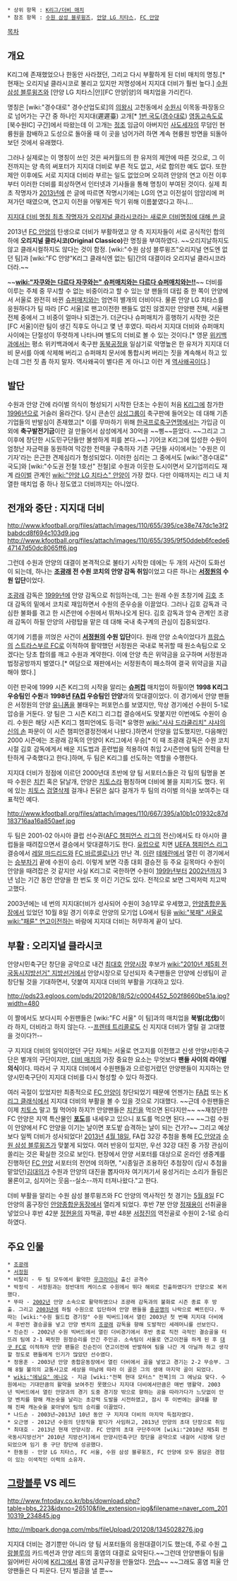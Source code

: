  * 상위 항목 : [[K리그/더비 매치]]
 * 참조 항목 : [[수원 삼성 블루윙즈]], [[안양 LG 치타스]], [[FC 안양]]

[[목차]]

== 개요 ==
K리그에 존재했었으나 한동안 사라졌던, 그리고 다시 부활하게 된 더비 매치의 명칭.[* 현재는 오리지널 클라시코로 불리고 있지만 저명성에서 지지대 더비가 훨씬 높다.] [[수원 삼성 블루윙즈]]와 [안양 LG 치타스|안][FC 안양|양]의 매치업을 가리킨다.

명칭은 [wiki:"경수대로" 경수산업도로]의 [[의왕시]] 고천동에서 [[수원시]] 이목동·파장동으로 넘어가는 구간 중 하나인 지지대(遲遲臺) 고개[* [[1번 국도]]([[경수대로]]) [[영동고속도로]] [북수원IC] 구간]에서 따왔는데 이 고개는 [[정조]] 임금이 아버지인 [[사도세자]]의 무덤인 현륭원을 참배하고 도성으로 돌아올 때 이 곳을 넘어가려 하면 계속 현륭원 방면을 되돌아 보던 것에서 유래했다.

그러나 실제로는 이 명칭이 쓰인 것은 싸커월드의 한 유저의 제안에 따른 것으로, 그 이전까지는 양 측의 써포터가 지지대 더비로 부른 적도 없고, 서로 합의한 예도 없다. 또한 제안 이후에도 서로 지지대 더비라 부르는 일도 없었으며 오히려 안양의 연고 이전 이후부터 이러한 더비를 회상하면서 인터넷과 기사들을 통해 명칭이 부여된 것이다. 실제 최초 작명자가 [[2013년]]에 쓴 글에 따르면 작명시기에는 LG의 연고 이전설이 암암리에 퍼져가던 때였으며, 연고지 이전을 어떻게든 막기 위해 이름붙였다고 하니...

[http://www.kfootball.org/478413 지지대 더비 명칭 최초 작명자가 오리지널 클라시코라는 새로운 더비명칭에 대해 쓴 글]

2013년 [[FC 안양]]의 탄생으로 더비가 부활하였고 양 측 지지자들이 서로 공식적인 합의하에 '''오리지널 클라시코(Original Classico)'''란 명칭을 부여하였다. ~~오리지날하지도 않고 클래시컬하지도 않다는 것이 함정. [wiki:"수원 삼성 블루윙즈"오리지널 연도엔 없던 팀]과 [wiki:"FC 안양"K리그 클래식엔 없는 팀]간의 대결이라 오리지널 클라시코라더라.~~

~~'''[[wiki:"자쿠와는 다르다 자쿠와는" 슈퍼매치와는 다르다 슈퍼매치와는!!]]'''~~ 더비를 이루는 주체 중 무시할 수 없는 비중이라고 할 수 있는 양 팬들의 대립 중 한 쪽이 안양에서 서울로 완전히 바뀐 [[슈퍼매치]]와는 엄연히 별개의 더비이다. 물론 안양 LG 치타스를 응원하다가 팀 따라 [FC 서울]로 팬고이전한 팬들도 없진 않겠지만 안양팬 전체, 서울팬 전체 중에서 그 비중이 얼마나 되겠는가. 더군다나 슈퍼매치가 흥행하기 시작한 것은 [FC 서울]이란 팀이 생긴 직후도 아니고 몇 년 후였다. 따라서 지지대 더비와 슈퍼매치 사이에는 단절성이 뚜렷하게 나타나며 별도의 더비로 볼 수 있는 것이다.[* 영문 [[위키백과]]에서는 평소 위키백과에서 축구판 [[동북공정]]을 일삼기로 악명높은 한 유저가 지지대 더비 문서를 아예 삭제해 버리고 슈퍼매치 문서에 통합시켜 버리는 짓을 계속해서 하고 있는데 그런 짓 좀 하지 말자. 역사왜곡이 별다른 게 아니고 이런 게 [[역사왜곡]]이다.]

== 발단 ==
수원과 안양 간에 라이벌 의식이 형성되기 시작한 단초는 수원이 처음 [[K리그]]에 참가한 [[1996년]]으로 거슬러 올라간다. 당시 큰손인 [[삼성그룹]]이 축구판에 들어오는 데 대해 기존 기업들의 반발심이 존재했고[* 이를 무마하기 위해 [[한국프로축구연맹]]에서는 가입금 이외에 '''축구발전기금'''이란 걸 만들어서 삼성에게서 30억을 ~~삥~~뜯었다. ~~그리고 그 이후에 창단한 시도민구단들만 불쌍하게 피를 본다.~~] 기어코 K리그에 입성한 수원이 엄청난 자금력을 동원하여 막강한 전력을 구축하자 기존 구단들 사이에서는 '수원은 이기자'라는 은근한 견제심리가 형성되었다. 이러한 심리는 그 중에서도 [wiki:"경수대로" 국도]와 [wiki:"수도권 전철 1호선" 전철]로 수원과 이웃한 도시이면서 모기업끼리도 재계 [[라이벌]] 관계인 [[wiki:"안양 LG 치타스" 안양]]이 가장 컸다. 다만 이때까지는 리그 내 치열한 매치업 중 하나 정도였고 더비까지는 아니었다. 

== 전개와 중단 : 지지대 더비 ==
http://www.kfootball.org/files/attach/images/110/655/395/ce38e747dc1e3f2babdcd8f694c103d9.jpg
http://www.kfootball.org/files/attach/images/110/655/395/9f50ddeb6fcede647147d50dc8065ff6.jpg

그런데 수원과 안양의 대결이 본격적으로 불타기 시작한 데에는 두 개의 사건이 도화선이 되는데, 하나는 '''[[조광래]] 전 수원 코치의 안양 감독 취임'''이었고 다른 하나는 '''[[서정원]]의 수원 입단'''이었다.

[[조광래]] 감독은 [[1999년]]에 안양 감독으로 취임하는데, 그는 원래 수원 초창기에 [[김호]] 초대 감독의 밑에서 코치로 재임하면서 수원의 준우승을 이끌었다. 그러나 김호 감독과 극심한 불화를 겪고 한 시즌만에 수원에서 뛰쳐나오게 된다. 김호 감독과 앙숙 관계인 조광래 감독이 하필 안양의 사령탑을 맡은 데 대해 국내 축구계의 관심이 집중되었다.

여기에 기름을 끼얹은 사건이 '''[[서정원]]의 수원 입단'''이다. 원래 안양 소속이었다가 [[프랑스]]의 [[스트라스부르 FC]]로 이적하여 활약했던 서정원은 국내로 복귀할 때 원소속팀으로 오겠다는 당초 합의를 깨고 수원과 계약한다. 이에 안양 측은 위약금을 요구하며 서정원과 법정공방까지 벌였다.[* 여담으로 재판에서는 서정원측이 패소하여 결국 위약금을 지급해야 했다.]

이런 판국에 1999 시즌 K리그의 시작을 알리는 '''[[슈퍼컵]]''' 매치업이 하필이면 '''1998 K리그 우승팀인 수원'''과 '''1998년 [[FA컵]] 우승팀인 안양'''과의 맞대결이었다. 이 경기에서 안양 팬들은 서정원의 안양 [[유니폼]]을 불태우는 퍼포먼스를 보였지만, 막상 경기에선 수원이 5-1로 압승을 거둔다. 양 팀은 그 시즌 K리그 리그컵 결승에서도 맞붙지만 이번에도 수원이 승리. 수원은 해당 시즌 K리그 챔피언에도 등극[* 유명한 [[wiki:"사샤 드라쿨리치" 샤샤]]의 [[신의 손]] 파문이 이 시즌 챔피언결정전에서 나왔다.]하면서 안양을 압도했지만, 다음해인 2000 시즌에는 조광래 감독의 안양이 K리그에서 우승[* 이 때 조광래 감독은 수원 코치 시절 김호 감독에게서 배운 지도법과 훈련법을 적용하여 취임 2시즌만에 팀의 전력을 탄탄하게 구축했다고 한다.]하며, 두 팀은 K리그를 선도하는 역할을 수행한다. 

지지대 더비가 정점에 이르던 2000년대 초반에 양 팀 서포터스들은 각 팀의 팀명을 본따 수원은 [[치킨]] 혹은 닭날개, 안양은 [[치토스]]라 폄칭하며 더비에 불을 지피기도 했다. 위에 있는 [[치토스]] [[검열삭제]] 걸개나 돈닭은 싫다 걸개가 두 팀의 라이벌 의식을 보여주는 대표적인 예다.

http://www.kfootball.org/files/attach/images/110/667/395/a10b1c01932c87d183716aa16a850aef.jpg

두 팀은 2001-02 아시아 클럽 선수권([[AFC 챔피언스 리그]]의 전신)에서도 타 아시아 클럽들을 때려잡으면서 결승에서 맞대결하기도 한다. [[유럽]]으로 치면 [[UEFA 챔피언스 리그]] 결승에서 [[레알 마드리드]]와 [[FC 바르셀로나]]가 만난 격. [[이란]] [[테헤란]]에서 열린 이 경기에서는 [[승부차기]] 끝에 수원이 승리. 이렇게 보면 각종 대회 결승전 등 주요 길목마다 수원이 안양을 때려잡은 것 같지만 사실 K리그로 국한하면 수원이 [[1999년]]부터 [[2002년]]까지 3년 넘는 기간 동안 안양을 한 번도 못 이긴 기간도 있다. 전적으로 보면 그럭저럭 치고박고했다.

2003년에는 네 번의 지지대더비가 성사되어 수원이 3승1무로 우세했고, [[안양종합운동장]]에서 있었던 10월 8일 경기 이후로 안양의 모기업 LG에서 팀을 [[wiki:"북패" 서울]]로 [[wiki:"패륜" 연고이전]]하는 바람에 지지대 더비는 허무하게 끝이 났다.

== 부활 : 오리지널 클라시코 ==
안양시민축구단 창단을 공약으로 내건 [[최대호]] [[안양시]]장 후보가 [[wiki:"2010년 제5회 전국동시지방선거" 지방선거]]에서 안양시장으로 당선되자 축구팬들은 안양에 신생팀이 곧 창단될 것을 기대하면서, 덧붙여 지지대 더비의 부활을 기대하고 있다.

http://pds23.egloos.com/pds/201208/18/52/c0004452_502f8660be51a.jpg?width=480

이 짤에서도 보다시피 수원팬들은 [wiki:"FC 서울" 이 팀]과의 매치업을 '''북벌(北伐)'''이라 하지, 더비라고 하지 않는다. --[[프렌테 트리콜로]]도 신 지지대 더비가 열릴 걸 고대했을 것이다?!--

구 지지대 더비의 일익이었던 구단 자체는 서울로 연고지를 이전했고 신생 안양시민축구단은 별개의 구단이지만, [[더비 매치]]의 가장 중요한 요소는 무엇보다 '''팬들 사이의 라이벌 의식'''이다. 따라서 구 지지대 더비에서 수원팬들과 으르렁거렸던 안양팬들이 지지하는 안양시민축구단이 지지대 더비를 다시 형성할 수 있다 하겠다.

여러 곡절이 있었지만 최종적으로 [[FC 안양]]이 창단되었기 때문에 언젠가는 [[FA컵]] 또는 [[K리그 클래식]]에서 지지대 더비의 부활을 볼 수 있을 것으로 기대했다. ~~근데 수원팬들은 이제 [[치토스]] 말고 뭘 먹어야 하지?! 안양팬들은 [[치킨]]을 먹으면 된다지만~~ ~~재창단한 FC 안양은 지역 특산물인 '''[[포도]]'''를 내세우고 있으니 포도를 먹으면 된다.~~ ~~그럼 수원이 안양에서 FC 안양을 이기는 날이면 포도밭 습격하는 날이 되는 건가?~~ 그리고 예상보다 일찍 더비가 성사되었다! [[2013년]] [[4월 18일]], FA컵 32강 추첨을 통해 [[FC 안양]]과 [[수원 삼성 블루윙즈]]가 맞붙게 되었다. 여러 반응이 있지만, 우선 32강 대진 중 가장 관심이 쏠리는 것은 확실한 것으로 보인다.
현장에서 안양 서포터를 대상으로 온라인 생중계를 진행하던 [[FC 안양]] 서포터의 전언에 의하면, "시종일관 조용하던 추첨장이 (당시 추첨을 맡았던)[[김대의]]가 수원과 안양의 대진을 뽑자마자 여기저기서 웅성거리는 소리가 들림은 물론이고, 심지어는 웃음--실소--까지 터져나왔다."고 한다.

더비 부활을 알리는 수원 삼성 블루윙즈와 FC 안양의 역사적인 첫 경기는 [[5월 8일]] FC 안양의 홈구장인 [[안양종합운동장]]에서 열리게 되었다. 후반 7분 안양 [[정재용]]이 선취골을 넣었으나 후반 42분 [[정현윤]]의 자책골, 후반 48분 [[서정진]]의 역전골로 수원이 2-1로 승리하였다.

== 주요 인물 ==
 * [[조광래]]
 * [[서정원]]
 * 비탈리 - 두 팀 모두에서 활약한 [[우크라이나]] 출신 공격수
 * 박정석 - 서정원과는 정반대의 케이스로 수원에서 뛰다 해외로 진출하였다가 안양으로 복귀했다.
 * 뚜따 - [[2002년]] 안양 소속으로 활약하였으나 조광래 감독과의 불화로 시즌 종료 후 방출. 그리고 [[2003년]]에 하필 수원으로 입단하여 안양 팬들을 [[충공깽]]의 나락으로 빠뜨린다. 뚜따는 [wiki:"수원 월드컵 경기장" 수원 빅버드]에서 열린 2003년 첫 번째 지지대 더비에서 후반전 결승골을 넣고 안양 벤치의 [[조광래]] 감독을 향해 도발적인 세레머니를 선보인다.
 * 진순진 - 2002년 수원 빅버드에서 열린 더비경기에서 후반 종료 직전 극적인 결승골을 터뜨려 팀에 2-1 짜릿한 원정승리를 안긴 주인공. 소속팀이 서울로 연고이전을 하게 된 후 [[대구 FC]]로 이적하자 안양 팬들은 진순진이 연고이전에 반발하여 팀을 나간 게 아닐까 하고 생각할 정도로 팬들에게 인기가 많았던 선수였다.
 * 정용훈 - 2003년 안양 종합운동장에서 열린 더비에서 골을 넣었고 경기는 2-2 무승부. 그해 8월 불의의 교통사고로 세상을 떠남에 따라 이 골은 그의 생애 마지막 골이 되었다.
 * [[wiki:"에닝요" 에니오]] - 지금 [wiki:"전북 현대 모터스" 전북]의 그 에닝요 맞다. 수원에서는 기대만큼의 활약을 보여주진 못했으나 지지대 더비에서만큼은 매번 맹활약. 2003년 빅버드에서 열린 안양과의 경기 도중 경기장 밖으로 향하는 공을 따라가다가 느닷없이 안양 벤치를 향해 캐논슛을 날리는 초강력 도발을 시전하였고, 잠시 후 이번에는 골대를 향해 진짜 캐논슛을 꽂아넣어 팀의 승리를 이끌었다.
 * 나드손 - 2003년~2013년 10년 동안 구 지지대 더비의 마지막 득점자였다.
 * 오근영 - 2012년 수원의 단장직을 맡다가 사임하고, 2013년 안양의 초대 단장으로 취임
 * 최대호 - 2013년 현재 안양시장. FC 안양의 초대 구단주이며 [wiki:"2010년 제5회 전국동시지방선거" 2010년 지방선거]에서 안양시민축구단 창단을 공약으로 내걸어 시장에 당선되었으며 임기 중 구단 창단에 성공했다.
 * 한동원 - 안양 LG 치타스, FC 서울, 수원 삼성 블루윙즈, FC 안양에 모두 몸담은 경험이 있는 이색적인 이력의 소유자.

== [[그랑블루]] VS 레드 ==
http://www.fntoday.co.kr/bbs/download.php?table=bbs_223&idxno=26510&file_extension=jpg&filename=naver_com_20110319_234845.jpg

http://mlbpark.donga.com/mbs/fileUpload/201208/1345028276.jpg

지지대 더비는 경기뿐만 아니라 양 팀 서포터들의 응원대결이기도 했는데, 주로 수원 [[그랑블루]]의 카드섹션과 안양 레드의 홍염의 대결로 요약된다.~~그런데 안양팬들이 팀을 잃어버린 사이에 [[K리그]]에서 홍염 금지규정을 만들었다. [[안습]]~~ ~~그래도 홍염 피울 안양팬들은 다 피운다. 단지 벌금을 낼 뿐~~
